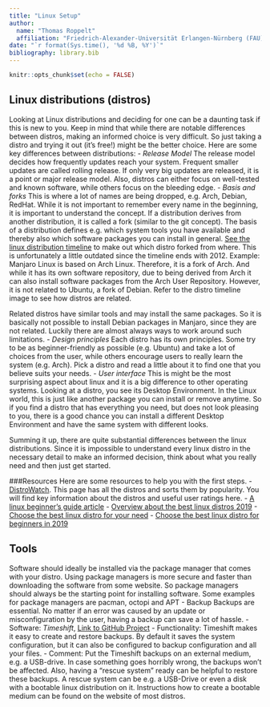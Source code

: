 ```yaml
---
title: "Linux Setup"
author:
  name: "Thomas Roppelt"
  affiliation: "Friedrich-Alexander-Universität Erlangen-Nürnberg (FAU)"
date: "`r format(Sys.time(), '%d %B, %Y')`"
bibliography: library.bib
---
```


```r
knitr::opts_chunk$set(echo = FALSE)
```

## Linux distributions (distros)
Looking at Linux distributions and deciding for one can be a daunting task if this is new to you.
Keep in mind that while there are notable differences between distros, making an informed choice is very difficult. So just taking a distro and trying it out (it's free!) might be the better choice.
Here are some key differences between distributions:
- _Release Model_
The release model decides how frequently updates reach your system. Frequent smaller updates are called rolling release. If only very big updates are released, it is a point or major release model.
Also, distros can either focus on well-tested and known software, while others focus on the bleeding edge.
- _Basis and forks_
This is where a lot of names are being dropped, e.g. Arch, Debian, RedHat. While it is not important to remember every name in the beginning, it is important to understand the concept.
If a distribution derives from another distribution, it is called a fork (similar to the git concept). The basis of a distribution defines e.g. which system tools you have available and thereby also which software packages you can install in general.
[See the linux distribution timeline](https://upload.wikimedia.org/wikipedia/commons/1/1b/Linux_Distribution_Timeline.svg) to make out which distro forked from where. This is unfortunately a little outdated since the timeline ends with 2012.
Example:
Manjaro Linux is based on Arch Linux. Therefore, it is a fork of Arch. And while it has its own software repository, due to being derived from Arch it can also install software packages from the Arch User Repository. However, it is not related to Ubuntu, a fork of Debian. Refer to the distro timeline image to see how distros are related.

Related distros have similar tools and may install the same packages. So it is basically not possible to install Debian packages in Manjaro, since they are not related. Luckily there are almost always ways to work around such limitations.
- _Design principles_
Each distro has its own principles. Some try to be as beginner-friendly as possible (e.g. Ubuntu) and take a lot of choices from the user, while others encourage users to really learn the system (e.g. Arch). Pick a distro and read a little about it to find one that you believe suits your needs.
- _User interface_
This is might be the most surprising aspect about linux and it is a big difference to other operating systems. Looking at a distro, you see its Desktop Environment. In the Linux world, this is just like another package you can install or remove anytime. So if you find a distro that has everything you need, but does not look pleasing to you, there is a good chance you can install a different Desktop Environment and have the same system with different looks.

Summing it up, there are quite substantial differences between the linux distributions. Since it is impossible to understand every linux distro in the necessary detail to make an informed decision, think about what you really need and then just get started.

###Resources
Here are some resources to help you with the first steps.
- [DistroWatch](http://distrowatch.org/). This page has all the distros and sorts them by popularity. You will find key information about the distros and useful user ratings here.
- [A linux beginner's guide article](https://www.pcworld.com/article/2918397/how-to-get-started-with-linux-a-beginners-guide.html)
- [Overview about the best linux distros 2019](https://linoxide.com/linux-how-to/what-are-best-linux-distros/)
- [Choose the best linux distro for your need](https://www.lifewire.com/choose-best-linux-distro-for-needs-2201172)
- [Choose the best linux distro for beginners in 2019](https://techlog360.com/linux-distro-beginners/)

## Tools
Software should ideally be installed via the package manager that comes with your distro.  Using package managers is more secure and faster than downloading the software from some website. So package managers should always be the starting point for installing software.
Some examples for package managers are pacman, octopi and APT
- Backup
Backups are essential. No matter if an error was caused by an update or misconfiguration by the user, having a backup can save a lot of hassle.
  - Software: *Timeshift*, [Link to GitHub Project](https://github.com/teejee2008/timeshift)
  - Functionality: Timeshift makes it easy to create and restore backups. By default it saves the system configuration, but it can also be configured to backup configuration and all your files.
  - Comment: Put the Timeshift backups on an external medium, e.g. a USB-drive. In case something goes horribly wrong, the backups won't be affected.
  Also, having a "rescue system" ready can be helpful to restore these backups. A rescue system can be e.g. a USB-Drive or even a disk with a bootable linux distribution on it. Instructions how to create a bootable medium can be found on the website of most distros.
